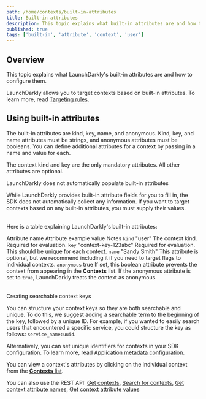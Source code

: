 ```yaml
---
path: /home/contexts/built-in-attributes
title: Built-in attributes
description: This topic explains what built-in attributes are and how to configure them.
published: true
tags: ['built-in', 'attribute', 'context', 'user']
---
```


## Overview

This topic explains what LaunchDarkly's built-in attributes are and how to configure them.

LaunchDarkly allows you to target contexts based on built-in attributes. To learn more, read [Targeting rules](/home/flags/targeting-rules).

## Using built-in attributes

The built-in attributes are kind, key, name, and anonymous. Kind, key, and name attributes must be strings, and anonymous attributes must be booleans. You can define additional attributes for a context by passing in a name and value for each.

The context kind and key are the only mandatory attributes. All other attributes are optional.

<Callout intent="info">
<CalloutTitle>LaunchDarkly does not automatically populate built-in attributes</CalloutTitle>
<CalloutDescription>

While LaunchDarkly provides built-in attribute fields for you to fill in, the SDK does not automatically collect any information. If you want to target contexts based on any built-in attributes, you must supply their values.<br /><br />

</CalloutDescription>
</Callout>

Here is a table explaining LaunchDarkly's built-in attributes:

<Table>
  <TableHeader>
    <TableHeadCell>Attribute name</TableHeadCell>
    <TableHeadCell>Attribute example value</TableHeadCell>
    <TableHeadCell>Notes</TableHeadCell>
  </TableHeader>
  <TableBody>
    <TableRow>
      <TableCell>
        <code>kind</code>
      </TableCell>
      <TableCell>"user"</TableCell>
      <TableCell>The context kind. Required for evaluation.</TableCell>
    </TableRow>
    <TableRow>
      <TableCell>
        <code>key</code>
      </TableCell>
      <TableCell>"context-key-123abc"</TableCell>
      <TableCell>Required for evaluation. This should be unique for each context.</TableCell>
    </TableRow>
    <TableRow>
      <TableCell>
        <code>name</code>
      </TableCell>
      <TableCell>"Sandy Smith"</TableCell>
      <TableCell>This attribute is optional, but we recommend including it if you need to target flags to individual contexts.</TableCell>
    </TableRow>
    <TableRow>
      <TableCell>
        <code>anonymous</code>
      </TableCell>
      <TableCell>true</TableCell>
      <TableCell>If set, this boolean attribute prevents the context from appearing in the <strong>Contexts</strong> list. If the anonymous attribute is set to <code>true</code>, LaunchDarkly treats the context as anonymous.</TableCell>
    </TableRow>
  </TableBody>
</Table>

<Callout intent="info">
<CalloutTitle>Creating searchable context keys</CalloutTitle>
<CalloutDescription>

You can structure your context keys so they are both searchable and unique. To do this, we suggest adding a searchable term to the beginning of the key, followed by a unique ID. For example, if you wanted to easily search users that encountered a specific service, you could structure the key as follows: `service_name:uuid`.

Alternatively, you can set unique identifiers for contexts in your SDK configuration. To learn more, read [Application metadata configuration](/sdk/features/app-config).

</CalloutDescription>
</Callout>

You can view a context's attributes by clicking on the individual context from the [**Contexts** list](https://app.launchdarkly.com/contexts).

<LearnMore>

You can also use the REST API: [Get contexts](https://apidocs.launchdarkly.com/tag/Contexts-(beta)#operation/getContexts), [Search for contexts](https://apidocs.launchdarkly.com/tag/Contexts-(beta)#operation/searchContexts), [Get context attribute names](https://apidocs.launchdarkly.com/tag/Contexts-(beta)#operation/getContextAttributeNames), [Get context attribute values](https://apidocs.launchdarkly.com/tag/Contexts-(beta)#operation/getContextAttributeValues)

</LearnMore>
